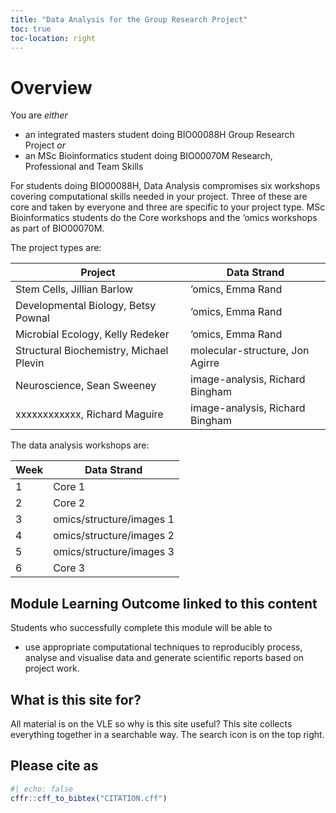 ```yaml
---
title: "Data Analysis for the Group Research Project"
toc: true
toc-location: right
---
```


# Overview

You are *either* 

-  an integrated masters student doing BIO00088H Group Research Project *or* 
-  an MSc Bioinformatics student doing BIO00070M Research, Professional and Team Skills

For students doing BIO00088H, Data Analysis compromises six workshops covering computational skills needed in your project. Three of these are core and taken by everyone and three are specific to your project type. MSc Bioinformatics students do the Core workshops and the 'omics workshops as part of BIO00070M.

The project types are:

| Project                                 | Data Strand                     |
|-----------------------------------------|---------------------------------|
| Stem Cells, Jillian Barlow              | 'omics, Emma Rand               |
| Developmental Biology, Betsy Pownal     | 'omics, Emma Rand               |
| Microbial Ecology, Kelly Redeker        | 'omics, Emma Rand               |
| Structural Biochemistry, Michael Plevin | molecular-structure, Jon Agirre |
| Neuroscience, Sean Sweeney              | image-analysis, Richard Bingham |
| xxxxxxxxxxxx, Richard Maguire           | image-analysis, Richard Bingham |

The data analysis workshops are:

| Week | Data Strand              |
|------|--------------------------|
| 1    | Core 1                   |
| 2    | Core 2                   |
| 3    | omics/structure/images 1 |
| 4    | omics/structure/images 2 |
| 5    | omics/structure/images 3 |
| 6    | Core 3                   |



## Module Learning Outcome linked to this content

Students who successfully complete this module will be able to

-   use appropriate computational techniques to reproducibly process, analyse and visualise data and generate scientific reports based on project work.

## What is this site for?

All material is on the VLE so why is this site useful? This site collects everything together in a searchable way. The search icon is on the top right.


## Please cite as 

```r
#| echo: false
cffr::cff_to_bibtex("CITATION.cff")
```

